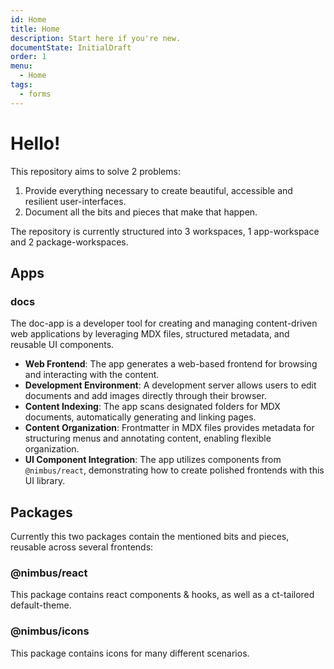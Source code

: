 ```yaml
---
id: Home
title: Home
description: Start here if you're new.
documentState: InitialDraft
order: 1
menu:
  - Home
tags:
  - forms
---
```


# Hello!

This repository aims to solve 2 problems:

1. Provide everything necessary to create beautiful, accessible and resilient
   user-interfaces.
2. Document all the bits and pieces that make that happen.

The repository is currently structured into 3 workspaces, 1 app-workspace and 2
package-workspaces.

## Apps

### docs

The doc-app is a developer tool for creating and managing content-driven web
applications by leveraging MDX files, structured metadata, and reusable UI
components.

- **Web Frontend**: The app generates a web-based frontend for browsing and
  interacting with the content.
- **Development Environment**: A development server allows users to edit
  documents and add images directly through their browser.
- **Content Indexing**: The app scans designated folders for MDX documents,
  automatically generating and linking pages.
- **Content Organization**: Frontmatter in MDX files provides metadata for
  structuring menus and annotating content, enabling flexible organization.
- **UI Component Integration**: The app utilizes components from
  `@nimbus/react`, demonstrating how to create polished frontends with this UI
  library.

## Packages

Currently this two packages contain the mentioned bits and pieces, reusable
across several frontends:

### @nimbus/react

This package contains react components & hooks, as well as a ct-tailored
default-theme.

### @nimbus/icons

This package contains icons for many different scenarios.
